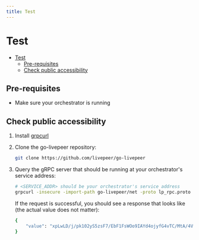 ```yaml
---
title: Test
---
```


# Test

- [Test](#test)
  - [Pre-requisites](#pre-requisites)
  - [Check public accessibility](#check-public-accessibility)

## Pre-requisites

- Make sure your orchestrator is running

## Check public accessibility

1. Install [grpcurl](https://github.com/fullstorydev/grpcurl#installation)

2. Clone the go-livepeer repository:

   ```bash
   git clone https://github.com/livepeer/go-livepeer
   ```

3. Query the gRPC server that should be running at your orchestrator's service
   address:

   ```bash
   # <SERVICE_ADDR> should be your orchestrator's service address
   grpcurl -insecure -import-path go-livepeer/net -proto lp_rpc.proto <SERVICE_ADDR> net.Orchestrator/Ping
   ```

   If the request is successful, you should see a response that looks like (the
   actual value does not matter):

   ```bash
   {
       "value": "xpLwLD/j/pk102yS5zsF7/EbF1FsWOo9IAYd4ojyfG4vTC/MtA/4VtwTYt1WmyCSuGdkIKhmWZ2C7ovW8CLuIhw="
   }
   ```
